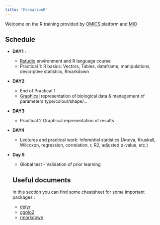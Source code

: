 ```yaml
---
title: "FormationR"
---
```


Welcome on the R training provided by [OMICS](https://www.mio.osupytheas.fr/fr/plateformes-de-recherche/ptf-omics) platform and [MIO](https://www.mio.osupytheas.fr/fr)


## Schedule 

* **DAY1** : 
  * [Rstudio](courses/Intro_R_Rstudio_2023.pdf) environment and R language course 
  * Practical 1: R basics: Vectors, Tables, dataframe, manipulations, descriptive statistics, Rmarkdown
  
* **DAY2**
  * End of Practical 1
  * [Graphical](courses/GGplot_mg.pdf) representation of biological data & management of parameters type/colour/shape/...
  
* **DAY3**
  * Practical 2 Graphical representation of results
  
* **DAY4**
  * Lectures and practical work: Inferential statistics (Anova, Kruskall, Wilcoxon, regression, correlation, r, R2, adjusted p-value, etc.)
  
* **Day 5**
  * Global test - Validation of prior learning
  
  ## Useful documents
  
  In this section you can find some cheatsheet for some important packages : 
  
  * [dplyr](docs/data-transformation_dplyr-1.pdf)
  * [ggplo2](docs/data-visualization_ggplot2-2.1.pdf)
  * [rmarkdown](docs/rmarkdown-2.0.pdf)
  




